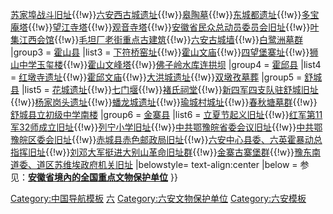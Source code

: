 {{Navbox
|name = 六安市境内的安徽省文物保护单位
|title = [[安徽省文物保护单位#六安市|六安市境内的安徽省文物保护单位]]
|titlestyle =
|image =
|style = text-align:left;
|groupstyle = width:7em;text-align:center;
|state = {{{state<includeonly>|collapsed</includeonly>}}}
|above =
|group1 = [[金安区]]、[[裕安区]]
|list1 = [[独山革命旧址群]]{{!w}}[[苏家埠战斗旧址]]{{!w}}[[六安西古城遗址]]{{!w}}[[皋陶墓]]{{!w}}[[东城都遗址]]{{!w}}[[多宝庵塔]]{{!w}}[[望江寺塔]]{{!w}}[[观音寺塔 (六安)|观音寺塔]]{{!w}}[[安徽省民众总动员委员会旧址]]{{!w}}[[叶集江西会馆]]{{!w}}[[毛坦厂老街|毛坦厂老街重点古建筑]]{{!w}}[[六安城墙|六安古城墙]]{{!w}}[[白鹭洲墓群]]
|group3 = [[霍山县]]
|list3 = [[下符桥窑址]]{{!w}}[[霍山文庙]]{{!w}}[[四望堡寨址]]{{!w}}[[狮山中学玉玺楼]]{{!w}}[[霍山文峰塔]]{{!w}}[[佛子岭水库|佛子岭水库连拱坝]]
|group4 = [[霍邱县]]
|list4 = [[红墩寺遗址]]{{!w}}[[霍邱文庙]]{{!w}}[[大洪城遗址]]{{!w}}[[双墩孜墓葬]]
|group5 = [[舒城县]]
|list5 = [[花城遗址]]{{!w}}[[七门堰]]{{!w}}[[褚氏祠堂]]{{!w}}[[新四军四支队驻舒城旧址]]{{!w}}[[杨家岗头遗址]]{{!w}}[[蟠龙城遗址]]{{!w}}[[瑜城村城址]]{{!w}}[[春秋塘墓群]]{{!w}}[[舒城县立初级中学南楼]]
|group6 = [[金寨县]]
|list6 = [[立夏节起义旧址]]{{!w}}[[红军第11军32师成立旧址]]{{!w}}[[列宁小学旧址]]{{!w}}[[中共鄂豫皖省委会议旧址]]{{!w}}[[中共鄂豫皖区委会旧址]]{{!w}}[[赤城县赤色邮政局旧址]]{{!w}}[[六安中心县委、六英霍暴动总指挥旧址]]{{!w}}[[刘邓大军挺进大别山革命旧址群]]{{!w}}[[金寨古寨堡群]]{{!w}}[[豫东南道委、道区苏维埃政府机关旧址]]
|belowstyle= text-align:center
|below = 参见：'''[[安徽全国重点文物保护单位列表|安徽省境內的全国重点文物保护单位]]'''
}}<noinclude>
[[Category:中国导航模板]]
[[Category:安徽省文物保护单位模板|六]]
[[Category:六安文物保护单位]]
[[Category:六安模板]]
</noinclude>